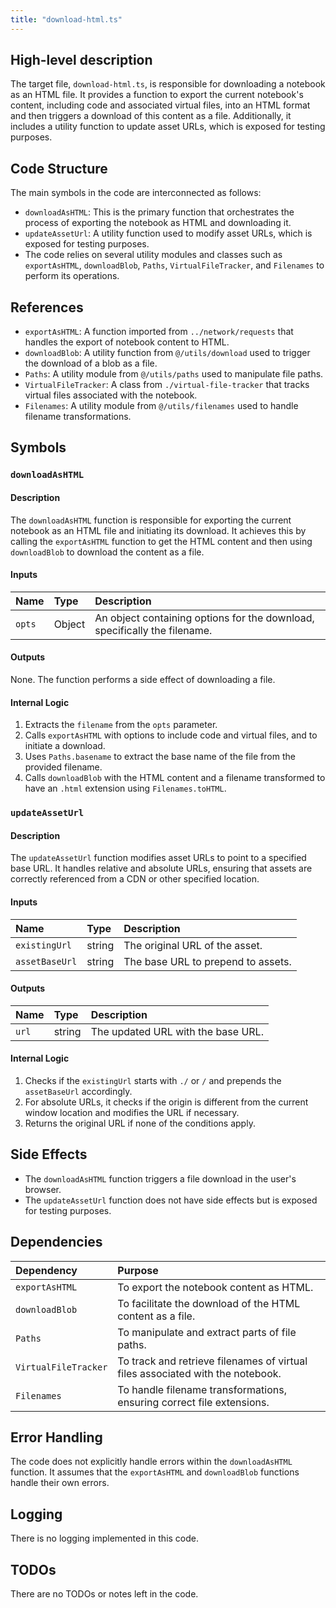 ```yaml
---
title: "download-html.ts"
---
```


## High-level description

The target file, `download-html.ts`, is responsible for downloading a notebook as an HTML file. It provides a function to export the current notebook's content, including code and associated virtual files, into an HTML format and then triggers a download of this content as a file. Additionally, it includes a utility function to update asset URLs, which is exposed for testing purposes.

## Code Structure

The main symbols in the code are interconnected as follows:
- `downloadAsHTML`: This is the primary function that orchestrates the process of exporting the notebook as HTML and downloading it.
- `updateAssetUrl`: A utility function used to modify asset URLs, which is exposed for testing purposes.
- The code relies on several utility modules and classes such as `exportAsHTML`, `downloadBlob`, `Paths`, `VirtualFileTracker`, and `Filenames` to perform its operations.

## References

- `exportAsHTML`: A function imported from `../network/requests` that handles the export of notebook content to HTML.
- `downloadBlob`: A utility function from `@/utils/download` used to trigger the download of a blob as a file.
- `Paths`: A utility module from `@/utils/paths` used to manipulate file paths.
- `VirtualFileTracker`: A class from `./virtual-file-tracker` that tracks virtual files associated with the notebook.
- `Filenames`: A utility module from `@/utils/filenames` used to handle filename transformations.

## Symbols

### `downloadAsHTML`
#### Description
The `downloadAsHTML` function is responsible for exporting the current notebook as an HTML file and initiating its download. It achieves this by calling the `exportAsHTML` function to get the HTML content and then using `downloadBlob` to download the content as a file.

#### Inputs
| Name     | Type   | Description                  |
|:---------|:-------|:-----------------------------|
| `opts`   | Object | An object containing options for the download, specifically the filename. |

#### Outputs
None. The function performs a side effect of downloading a file.

#### Internal Logic
1. Extracts the `filename` from the `opts` parameter.
2. Calls `exportAsHTML` with options to include code and virtual files, and to initiate a download.
3. Uses `Paths.basename` to extract the base name of the file from the provided filename.
4. Calls `downloadBlob` with the HTML content and a filename transformed to have an `.html` extension using `Filenames.toHTML`.

### `updateAssetUrl`
#### Description
The `updateAssetUrl` function modifies asset URLs to point to a specified base URL. It handles relative and absolute URLs, ensuring that assets are correctly referenced from a CDN or other specified location.

#### Inputs
| Name           | Type   | Description                        |
|:---------------|:-------|:-----------------------------------|
| `existingUrl`  | string | The original URL of the asset.     |
| `assetBaseUrl` | string | The base URL to prepend to assets. |

#### Outputs
| Name  | Type   | Description                        |
|:------|:-------|:-----------------------------------|
| `url` | string | The updated URL with the base URL. |

#### Internal Logic
1. Checks if the `existingUrl` starts with `./` or `/` and prepends the `assetBaseUrl` accordingly.
2. For absolute URLs, it checks if the origin is different from the current window location and modifies the URL if necessary.
3. Returns the original URL if none of the conditions apply.

## Side Effects

- The `downloadAsHTML` function triggers a file download in the user's browser.
- The `updateAssetUrl` function does not have side effects but is exposed for testing purposes.

## Dependencies

| Dependency         | Purpose                                                                 |
|:-------------------|:------------------------------------------------------------------------|
| `exportAsHTML`     | To export the notebook content as HTML.                                 |
| `downloadBlob`     | To facilitate the download of the HTML content as a file.               |
| `Paths`            | To manipulate and extract parts of file paths.                          |
| `VirtualFileTracker` | To track and retrieve filenames of virtual files associated with the notebook. |
| `Filenames`        | To handle filename transformations, ensuring correct file extensions.   |

## Error Handling

The code does not explicitly handle errors within the `downloadAsHTML` function. It assumes that the `exportAsHTML` and `downloadBlob` functions handle their own errors.

## Logging

There is no logging implemented in this code.

## TODOs

There are no TODOs or notes left in the code.